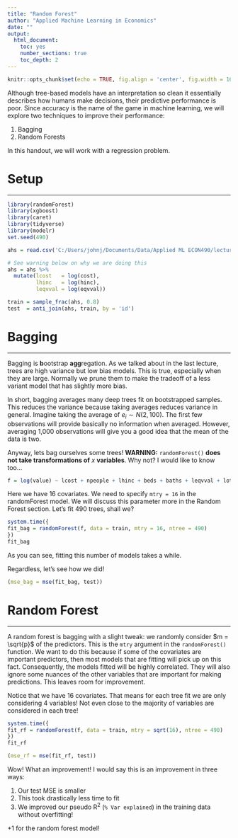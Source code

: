 ```yaml
---
title: "Random Forest"
author: "Applied Machine Learning in Economics"
date: ""
output: 
  html_document:
    toc: yes
    number_sections: true
    toc_depth: 2
---
```


```r
knitr::opts_chunk$set(echo = TRUE, fig.align = 'center', fig.width = 16, fig.height = 9)
```

Although tree-based models have an interpretation so clean it essentially describes how humans make decisions, their predictive performance is poor. 
Since accuracy is the name of the game in machine learning, we will explore two techniques to improve their performance:

1. Bagging
2. Random Forests

In this handout, we will work with a regression problem.

# Setup
*****************************************


```r
library(randomForest)
library(xgboost)
library(caret)
library(tidyverse)
library(modelr)
set.seed(490)

ahs = read.csv('C:/Users/johnj/Documents/Data/Applied ML ECON490/lecture data/lecture data continuous.csv') 

# See warning below on why we are doing this
ahs = ahs %>% 
  mutate(lcost   = log(cost),
         lhinc   = log(hinc),
         leqvval = log(eqvval))

train = sample_frac(ahs, 0.8)
test  = anti_join(ahs, train, by = 'id')
```


# Bagging
****************************************

Bagging is **b**ootstrap **agg**regation. 
As we talked about in the last lecture, trees are high variance but low bias models.
This is true, especially when they are large.
Normally we prune them to make the tradeoff of a less variant model that has slightly more bias.

In short, bagging averages many deep trees fit on bootstrapped samples. 
This reduces the variance because taking averages reduces variance in general. 
Imagine taking the average of $e_i \sim N(2, 100)$. 
The first few observations will provide basically no information when averaged.
However, averaging 1,000 observations will give you a good idea that the mean of the data is two.

Anyway, lets bag ourselves some trees!
**WARNING:** `randomForest()` **does not take transformations of** $x$ **variables**.
Why not? I would like to know too...
```r
f = log(value) ~ lcost + npeople + lhinc + beds + baths + leqvval + lotsize + yos + hoa + condo + garage + bld + crime + math + hinf + houtf
```
Here we have 16 covariates.
We need to specify `mtry = 16` in the randomForest model.
We will discuss this parameter more in the Random Forest section.
Let's fit 490 trees, shall we?

```r
system.time({
fit_bag = randomForest(f, data = train, mtry = 16, ntree = 490)
})
fit_bag
```
As you can see, fitting this number of models takes a while.


Regardless, let's see how we did!

```r
(mse_bag = mse(fit_bag, test))
```



# Random Forest
********************************************

A random forest is bagging with a slight tweak: we randomly consider $m = \sqrt{p}$ of the predictors. 
This is the `mtry` argument in the `randomForest()` function.
We want to do this because if some of the covariates are important predictors, then most models that are fitting will pick up on this fact.
Consequently, the models fitted will be highly correlated.
They will also ignore some nuances of the other variables that are important for making predictions.
This leaves room for improvement.

Notice that we have 16 covariates. 
That means for each tree fit we are only considering 4 variables!
Not even close to the majority of variables are considered in each tree!

```r
system.time({
fit_rf = randomForest(f, data = train, mtry = sqrt(16), ntree = 490)
})
fit_rf

(mse_rf = mse(fit_rf, test))
```

Wow! 
What an improvement!
I would say this is an improvement in three ways:

1. Our test MSE is smaller
2. This took drastically less time to fit
3. We improved our pseudo R$^2$ (`% Var explained`) in the training data without overfitting!

+1 for the random forest model!







